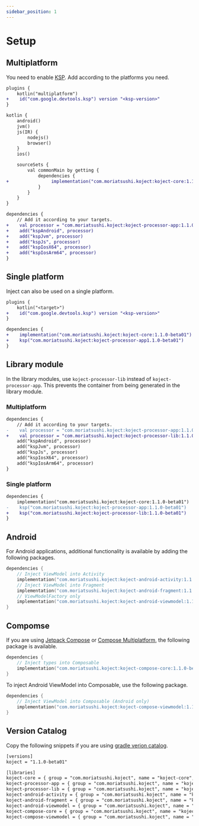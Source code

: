 ```yaml
---
sidebar_position: 1
---
```


# Setup

## Multiplatform

You need to enable [KSP](https://github.com/google/ksp).
Add according to the platforms you need.

```diff title="build.gradle.kts"
plugins {
    kotlin("multiplatform")
+    id("com.google.devtools.ksp") version "<ksp-version>"
}

kotlin {
    android()
    jvm()
    js(IR) {
        nodejs()
        browser()
    }
    ios()

    sourceSets {
        val commonMain by getting {
            dependencies {
+                implementation("com.moriatsushi.koject:koject-core:1.1.0-beta01")
            }
        }
    }
}

dependencies {
    // Add it according to your targets.
+    val processor = "com.moriatsushi.koject:koject-processor-app:1.1.0-beta01"
+    add("kspAndroid", processor)
+    add("kspJvm", processor)
+    add("kspJs", processor)
+    add("kspIosX64", processor)
+    add("kspIosArm64", processor)
}
```

## Single platform

Inject can also be used on a single platform.

```diff title="build.gradle.kts"
plugins {
    kotlin("<target>")
+    id("com.google.devtools.ksp") version "<ksp-version>"
}

dependencies {
+    implementation("com.moriatsushi.koject:koject-core:1.1.0-beta01")
+    ksp("com.moriatsushi.koject:koject-processor-app1.1.0-beta01")
}
```

## Library module
In the library modules, use `koject-processor-lib` instead of `koject-processor-app`.
This prevents the container from being generated in the library module.

### Multiplatform

```diff title="build.gradle.kts"
dependencies {
    // Add it according to your targets.
-    val processor = "com.moriatsushi.koject:koject-processor-app:1.1.0-beta01"
+    val processor = "com.moriatsushi.koject:koject-processor-lib:1.1.0-beta01"
    add("kspAndroid", processor)
    add("kspJvm", processor)
    add("kspJs", processor)
    add("kspIosX64", processor)
    add("kspIosArm64", processor)
}
```

### Single platform

```diff title="build.gradle.kts"
dependencies {
    implementation("com.moriatsushi.koject:koject-core:1.1.0-beta01")
-    ksp("com.moriatsushi.koject:koject-processor-app:1.1.0-beta01")
+    ksp("com.moriatsushi.koject:koject-processor-lib:1.1.0-beta01")
}
```

## Android
For Android applications, additional functionality is available by adding the following packages.

```kotlin
dependencies {
    // Inject ViewModel into Activity
    implementation("com.moriatsushi.koject:koject-android-activity:1.1.0-beta01")
    // Inject ViewModel into Fragment
    implementation("com.moriatsushi.koject:koject-android-fragment:1.1.0-beta01")
    // ViewModelFactory only
    implementation("com.moriatsushi.koject:koject-android-viewmodel:1.1.0-beta01")
}
```

## Compomse
If you are using [Jetpack Compose](https://developer.android.com/jetpack/compose) or [Compose Multiplatform](https://www.jetbrains.com/lp/compose-mpp/), the following package is available.

```kotlin
dependencies {
    // Inject types into Composable
    implementation("com.moriatsushi.koject:koject-compose-core:1.1.0-beta01")
}
```

To inject Android ViewModel into Composable, use the following package. 

```kotlin
dependencies {
    // Inject ViewModel into Composable (Android only)
    implementation("com.moriatsushi.koject:koject-compose-viewmodel:1.1.0-beta01")
}
```

## Version Catalog
Copy the following snippets if you are using [gradle verion catalog](https://docs.gradle.org/current/userguide/platforms.html).

```xml title="libs.versions.toml"
[versions]
koject = "1.1.0-beta01"

[libraries]
koject-core = { group = "com.moriatsushi.koject", name = "koject-core", version.ref = "koject" }
koject-processor-app = { group = "com.moriatsushi.koject", name = "koject-processor-app", version.ref = "koject" }
koject-processor-lib = { group = "com.moriatsushi.koject", name = "koject-processor-lib", version.ref = "koject" }
koject-android-activity = { group = "com.moriatsushi.koject", name = "koject-android-activity", version.ref = "koject" }
koject-android-fragment = { group = "com.moriatsushi.koject", name = "koject-android-fragment", version.ref = "koject" }
koject-android-viewmodel = { group = "com.moriatsushi.koject", name = "koject-android-viewmodel", version.ref = "koject" }
koject-compose-core = { group = "com.moriatsushi.koject", name = "koject-compose-core", version.ref = "koject" }
koject-compose-viewmodel = { group = "com.moriatsushi.koject", name = "koject-compose-viewmodel", version.ref = "koject" }
```
